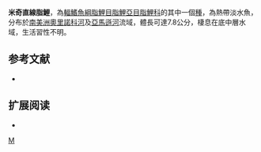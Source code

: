 {{Speciesbox 
| taxon = Moenkhausia mikia
| status = NE
| status_system = IUCN3.1
| authority =  [[Marinho|Marinho]] & [[Langeani|Langeani]], 2010
| synonyms = 
}}
'''米奇直線脂鯉'''，為[[輻鰭魚綱|輻鰭魚綱]][[脂鯉目|脂鯉目]][[脂鯉亞目|脂鯉亞目]][[脂鯉科|脂鯉科]]的其中一個[[種|種]]，為熱帶淡水魚，分布於[[南美洲|南美洲]][[奧里諾科河|奧里諾科河]]及[[亞馬遜河|亞馬遜河]]流域，體長可達7.8公分，棲息在底中層水域，生活習性不明。

==参考文献==
{{refbegin}}
*{{FishBase_species|genus=Moenkhausia|species=mikia|year=2013|month=12}}
{{refend}}

== 扩展阅读 ==
{{refbegin}}
*{{wikispecies-inline|Moenkhausia mikia|米奇直線脂鯉}}
{{refend}}
{{Taxonbar|from=Q6405629}}

[[Category:直線脂鯉屬|M]]


{{魚類小作品}}